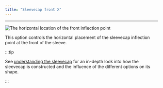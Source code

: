 ```yaml
---
title: "Sleevecap front X"
---
```


***

![The horizontal location of the front inflection point](./sleevecapfrontfactorx.svg)

This option controls the horizontal placement of the sleevecap inflection point at the front of the sleeve.

:::tip


See [understanding the sleevecap](/docs/designs/brian/options#understanding-the-sleevecap) for an in-depth
look into how the sleevecap is constructed and the influence of the different options on its shape.

:::




